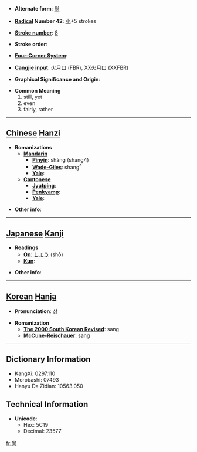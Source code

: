 * '''Alternate form''': [[尚]]

* '''[[Wiktionary:Chinese radical index| Radical]] Number 42''': [[Wiktionary:Chinese radical index 小|小]]+5 strokes

* '''[[Wiktionary:Chinese total strokes index|Stroke number]]''': [[Wiktionary:Chinese total strokes index 8|8]]

* '''Stroke order''': 

* '''[[Wiktionary:Chinese four corner index|Four-Corner System]]''': 

* '''[[Wiktionary:Chinese Cangjie index|Cangjie input]]''': 火月口 (FBR), XX火月口 (XXFBR)

* '''Graphical Significance and Origin''': 

* '''Common Meaning'''
*#still, yet
*# even
*# fairly, rather


----

== [[Chinese]] [[Hanzi]] ==

* '''Romanizations'''
** '''[[Mandarin]]'''
*** '''[[Pinyin]]''': shàng (shang4)
*** '''[[Wade-Giles]]''': shang<sup>4</sup>
*** '''[[Yale]]''': 
** '''[[Cantonese]]'''
*** '''[[Jyutping]]''':
*** '''[[Penkyamp]]''': 
*** '''[[Yale]]''': 

* '''Other info''': 

----

== [[Japanese]] [[Kanji]] ==

* '''Readings'''
** '''[[On]]''': [[しょう]] (shō)
** '''[[Kun]]''': 

* '''Other info''':  

----

== [[Korean]] [[Hanja]] ==

* '''Pronunciation''': 상

* '''Romanization'''
** '''[[The 2000 South Korean Revised Romanization|The 2000 South Korean Revised]]''': sang
** '''[[McCune-Reischauer]]''': sang

----

== Dictionary Information ==

* KangXi: 0297.110
* Morobashi: 07493
* Hanyu Da Zidian: 10563.050

== Technical Information ==

* '''Unicode''':
** Hex: 5C19
** Decimal: 23577

[[fr:尙]]